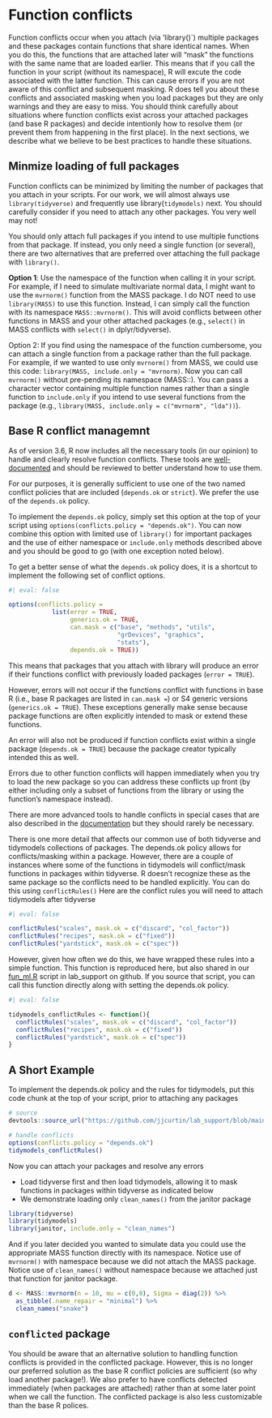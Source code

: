 # Function conflicts

Function conflicts occur when you attach (via 'library()`) multiple packages and these packages contain functions that share identical names.   When you do this, the functions that are attached later will "mask" the functions with the same name that are loaded earlier.  This means that if you call the function in your script (without its namespace), R will excute the code associated with the latter function.   This can cause errors if you are not aware of this conflict and subsequent masking.   R does tell you about these conflicts and associated masking when you load packages but they are only warnings and they are easy to miss.   You should think carefully about situations where function conflicts exist across your attached packages (and base R packages) and decide intentionly how to resolve them (or prevent them from happening in the first place).  In the next sections, we describe what we believe to be best practices to handle these situations.


## Minmize loading of full packages

Function conflicts can be minimized by limiting the number of packages that you attach in your scripts.  For our work, we will almost always use `library(tidyverse)` and frequently use library(`tidymodels)` next.   You should carefully consider if you need to attach any other packages. You very well may not!

You should only attach full packages if you intend to use multiple functions from that package. If instead, you only need a single function (or several), there are two alternatives that are preferred over attaching the full package with `library()`.

**Option 1**:  Use the namespace of the function when calling it in your script.  For example, if I need to simulate multivariate normal data, I might want to use the `mvrnorm()` function from the MASS package.   I do NOT need to use `library(MASS)` to use this function.  Instead, I can simply call the function with its namespace `MASS::mvrnorm()`.   This will avoid conflicts between other functions in MASS and your other attached packages (e.g., `select()` in MASS conflicts with `select()` in dplyr/tidyverse).

Option 2: If you find using the namespace of the function cumbersome, you can attach a single function from a package rather than the full package.  For example, if we wanted to use only `mvrnorm()` from MASS, we could use this code: `library(MASS, include.only = "mvrnorm)`.  Now you can call `mvrnorm()` without pre-pending its namespace (MASS::).  You can pass a character vector containing multiple function names rather than a single function to `include.only` if you intend to use several functions from the package (e.g., `library(MASS, include.only = c("mvrnorm", "lda"))`).


## Base R conflict managemnt

As of version 3.6, R now includes all the necessary tools (in our opinion) to handle and clearly resolve function conflicts.   These tools are [well-documented](https://developer.r-project.org/Blog/public/2019/03/19/managing-search-path-conflicts/) and should be reviewed to better understand how to use them.

For our purposes, it is generally sufficient to use one of the two named conflict policies that are included (`depends.ok` or `strict`).  We prefer the use of the `depends.ok` policy.

To implement the `depends.ok` policy, simply set this option at the top of your script using `options(conflicts.policy = "depends.ok")`.  You can now combine this option with limited use of `library()` for important packages and the use of either namespace or `include.only` methods described above and you should be good to go (with one exception noted below).  

To get a better sense of what the `depends.ok` policy does, it is a shortcut to implement the following set of conflict options.

```r
#| eval: false

options(conflicts.policy =
            list(error = TRUE,
                 generics.ok = TRUE,
                 can.mask = c("base", "methods", "utils",
                              "grDevices", "graphics",
                              "stats"),
                 depends.ok = TRUE))
```

This means that packages that you attach with library will produce an error if their functions conflict with previously loaded packages (`error = TRUE`).  

However, errors will not occur if the functions conflict with functions in base R (i.e., base R packages are listed in `can.mask =`) or S4 generic versions (`generics.ok = TRUE`).  These exceptions generally make sense because package functions are often explicitly intended to mask or extend these functions.  

An error will also not be produced if function conflicts exist within a single package (`depends.ok = TRUE`) because the package creator typically intended this as well.  

Errors due to other function conflicts will happen immediately when you try to load the new package so you can address these conflicts up front (by either including only a subset of functions from the library or using the function's namespace instead).   

There are more advanced tools to handle conflicts in special cases that are also described in the [documentation](https://developer.r-project.org/Blog/public/2019/03/19/managing-search-path-conflicts/) but they should rarely be necessary.

There is one more detail that affects our common use of both tidyverse and tidymodels collections of packages.  The depends.ok policy allows for conflicts/masking within a package.   However, there are a couple of instances where some of the functions in tidymodels will conflict/mask functions in packages within tidyverse.   R doesn't recognize these as the same package so the conflicts need to be handled explicitly.  You can do this using `conflictRules()`  Here are the conflict rules you will need to attach tidymodels after tidyverse

```r
#| eval: false

conflictRules("scales", mask.ok = c("discard", "col_factor"))
conflictRules("recipes", mask.ok = c("fixed"))
conflictRules("yardstick", mask.ok = c("spec"))
```

However, given how often we do this, we have wrapped these rules into a simple function.  This function is reproduced here, but also shared in our [fun_ml.R](https://raw.githubusercontent.com/jjcurtin/lab_support/main/fun_ml.R) script in lab_support on github.  If you source that script, you can call this function directly along with setting the depends.ok policy.

```r
#| eval: false

tidymodels_conflictRules <- function(){
  conflictRules("scales", mask.ok = c("discard", "col_factor"))
  conflictRules("recipes", mask.ok = c("fixed"))
  conflictRules("yardstick", mask.ok = c("spec"))
}
```

## A Short Example

To implement the depends.ok policy and the rules for tidymodels, put this code chunk at the top of your script, prior to attaching any packages
```r
# source
devtools::source_url("https://github.com/jjcurtin/lab_support/blob/main/fun_ml.R?raw=true")

# handle conflicts
options(conflicts.policy = "depends.ok")
tidymodels_conflictRules()
```

Now you can attach your packages and resolve any errors

* Load tidyverse first and then load tidymodels, allowing it to mask functions in packages within tidyverse as indicated below
* We demonstrate loading only `clean_names()` from the janitor package
```r
library(tidyverse)
library(tidymodels)
library(janitor, include.only = "clean_names")
```

And if you later decided you wanted to simulate data you could use the appropriate MASS function directly with its namespace.  Notice use of `mvrnorm()` with namespace because we did not attach the MASS package.  Notice use of `clean_names()` without namespace because we attached just that function for janitor package.

```r
d <- MASS::mvrnorm(n = 10, mu = c(0,0), Sigma = diag(2)) %>% 
  as_tibble(.name_repair = "minimal") %>% 
  clean_names("snake")
```


## `conflicted` package

You should be aware that an alternative solution to handling function conflicts is provided in the conflicted package.  However, this is no longer our preferred solution as the base R conflict policies are sufficient (so why load another package!).  We also prefer to have conflicts detected immediately (when packages are attached) rather than at some later point when we call the function.  The conflicted package is also less customizable than the base R polices.